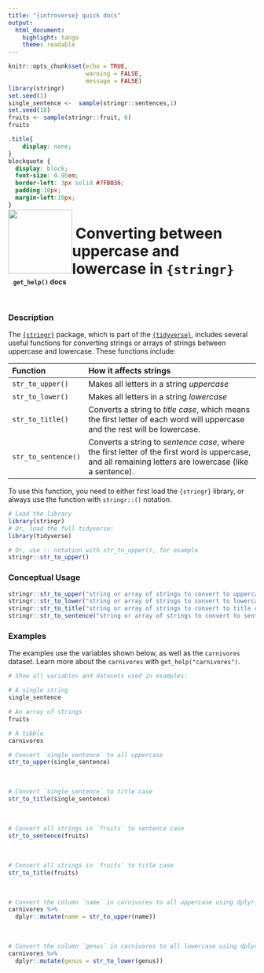 ```yaml
---
title: "{introverse} quick docs"
output: 
  html_document:
    highlight: tango
    theme: readable
---
```



```r
knitr::opts_chunk$set(echo = TRUE, 
                      warning = FALSE, 
                      message = FALSE)
library(stringr)
set.seed(1)
single_sentence <-  sample(stringr::sentences,1)
set.seed(18)
fruits <- sample(stringr::fruit, 6)
fruits
```

```css
.title{
    display: none;
}
blockquote {
  display: block;
  font-size: 0.95em;
  border-left: 3px solid #7FB036;
  padding:10px;
  margin-left:10px;
}
```

<div>
<br>
 <img src = "logo.png" style = "float:left;height:130px;margin-top:-30px;">
 <span style = "font-weight:bold;font-size:30px;"> 
  &nbsp;Converting between uppercase and lowercase in <code>{stringr}</code>
 </span>
 <br>
 <b>&nbsp;&nbsp;&nbsp;<code>get_help()</code> docs</b>
</div>
<br>

### Description

The [`{stringr}`](https://stringr.tidyverse.org/) package, which is part of the [`{tidyverse}`](https://www.tidyverse.org/), includes several useful functions for converting strings or arrays of strings between uppercase and lowercase. These functions include:


| Function | How it affects strings | 
|:---------|:-----------------------|
| `str_to_upper()` | Makes all letters in a string _uppercase_ |
| `str_to_lower()` | Makes all letters in a string _lowercase_ |
| `str_to_title()` | Converts a string to _title case_, which means the first letter of each word will uppercase and the rest will be lowercase. |
| `str_to_sentence()` | Converts a string to _sentence case_, where the first letter of the first word is uppercase, and all remaining letters are lowercase (like a sentence). |

<!-- Add the following if the topic is a function that does NOT come with base R, and uncomment/fill in the subsequent multiline HTML comment: -->
To use this function, you need to either first load the `{stringr}` library, or always use the function with `stringr::()` notation.

```r
# Load the library
library(stringr)
# Or, load the full tidyverse:
library(tidyverse)

# Or, use :: notation with str_to_upper(), for example
stringr::str_to_upper()
```


### Conceptual Usage 

```r
stringr::str_to_upper("string or array of strings to convert to uppercase") 
stringr::str_to_lower("string or array of strings to convert to lowercase") 
stringr::str_to_title("string or array of strings to convert to title case") 
stringr::str_to_sentence("string or array of strings to convert to sentence case") 

```

### Examples

The examples use the variables shown below, as well as the `carnivores` dataset. Learn more about the `carnivores` with `get_help("carnivores")`.

```r
# Show all variables and datasets used in examples:

# A single string
single_sentence

# An array of strings
fruits

# A tibble
carnivores
```

```r
# Convert `single_sentence` to all uppercase
str_to_upper(single_sentence)
```

<br>  <!-- Do not delete the <br>, and make sure to keep the previous and following lines blank. -->

```r
# Convert `single_sentence` to title case
str_to_title(single_sentence)
```
<br>  <!-- Do not delete the <br>, and make sure to keep the previous and following lines blank. -->

```r
# Convert all strings in `fruits` to sentence case
str_to_sentence(fruits)
```


<br>

```r
# Convert all strings in `fruits` to title case
str_to_title(fruits)
```

<br>

```r
# Convert the column `name` in carnivores to all uppercase using dplyr::mutate
carnivores %>%
  dplyr::mutate(name = str_to_upper(name))
```


<br>

```r
# Convert the column `genus` in carnivores to all lowercase using dplyr::mutate
carnivores %>%
  dplyr::mutate(genus = str_to_lower(genus))
```


